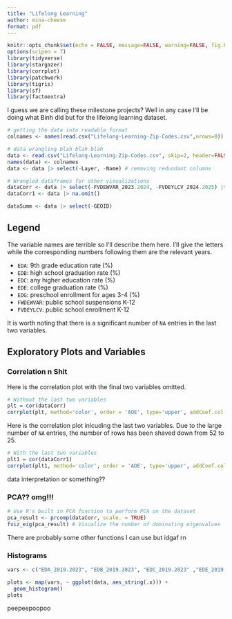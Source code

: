 ---
title: "Lifelong Learning"
author: mina-cheese
format: pdf
---

```{r setup, include=F}
knitr::opts_chunk$set(echo = FALSE, message=FALSE, warning=FALSE, fig.height = 10)
options(scipen = 7)
library(tidyverse)
library(stargazer)
library(corrplot)
library(patchwork)
library(tigris)
library(sf)
library(factoextra)
```

I guess we are calling these milestone projects? Well in any case I'll be doing what Binh did but for the lifelong learning dataset. 

```{r}
# getting the data into readable format
colnames <- names(read.csv("Lifelong-Learning-Zip-Codes.csv",nrows=0))

# data wrangling blah blah blah
data <- read.csv("Lifelong-Learning-Zip-Codes.csv", skip=2, header=FALSE)
names(data) <- colnames
data <- data |> select(-Layer, -Name) # removing redundant columns

# Wrangled dataframes for other visualizations
dataCorr <- data |> select(-FVDEWVAR_2023.2024, -FVDEYLCV_2024.2025) |> na.omit()
dataCorr1 <- data |> na.omit()

dataSumm <- data |> select(-GEOID)
```

## Legend

The variable names are terrible so I'll describe them here. I'll give the letters while the corresponding numbers following them are the relevant years.

- `EDA`: 9th grade education rate (%)
- `EDB`: high school graduation rate (%)
- `EDC`: any higher education rate (%)
- `EDE`: college graduation rate (%)
- `EDG`: preschool enrollment for ages 3-4 (%)
- `FWDEWVAR`: public school suspensions K-12
- `FVDEYLCV`: public school enrollment K-12

It is worth noting that there is a significant number of `NA` entries in the last two variables.

## Exploratory Plots and Variables

### Correlation n Shit

Here is the correlation plot with the final two variables omitted. 

```{r}
# Without the last two variables
plt = cor(dataCorr)
corrplot(plt, method='color', order = 'AOE', type='upper', addCoef.col = 'black')
```

Here is the correlation plot inlcuding the last two variables. Due to the large number of `NA` entries, the number of rows has been shaved down from 52 to 25.

```{r}
# With the last two variables
plt1 = cor(dataCorr1)
corrplot(plt1, method='color', order = 'AOE', type='upper', addCoef.col = 'black')
```

data interpretation or something??

### PCA?? omg!!!

```{r}
# Use R's built in PCA function to perform PCA on the dataset
pca_result <- prcomp(dataCorr, scale. = TRUE)
fviz_eig(pca_result) # Visualize the number of dominating eigenvalues
```

There are probably some other functions I can use but idgaf rn

### Histograms

```{r}
vars <- c("EDA_2019.2023", "EDB_2019.2023", "EDC_2019.2023" ,"EDE_2019.2023", "EDG.X341_2019.2023", "FVDEWVAR_2023.2024", "FVDEYLCV_2024.2025")

plots <- map(vars, ~ ggplot(data, aes_string(.x))) +
  geom_histogram()
plots
```

peepeepoopoo

